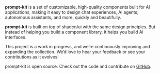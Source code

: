 **prompt-kit** is a set of customizable, high-quality components built for AI applications, making it easy to design chat experiences, AI agents, autonomous assistants, and more, quickly and beautifully.

**prompt-kit** is built on top of shadcn/ui with the same design principles. But instead of helping you build a component library, it helps you build AI interfaces.

This project is a work in progress, and we’re continuously improving and expanding the collection. We’d love to hear your feedback or see your contributions as it evolves!

prompt-kit is open source. Check out the code and contribute on [GitHub](https://github.com/ibelick/prompt-kit).
